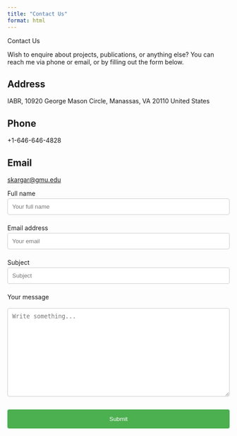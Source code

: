```yaml
---
title: "Contact Us"
format: html
---
```


Contact Us

Wish to enquire about projects, publications, or anything else? You can reach me via phone or email, or by filling out the form below.

<h2>Address</h2>

<p>IABR, 10920 George Mason Circle, Manassas, VA 20110 United States</p>

<h2>Phone</h2>

<p>+1-646-646-4828</p>

<h2>Email</h2>

<p><a href="mailto:skargar@gmu.edu">skargar@gmu.edu</a></p>

<form action="mailto:skargar@gmu.edu" method="POST" enctype="text/plain">

<label for="name">Full name</label> <input type="text" id="name" name="name" placeholder="Your full name" required>

<label for="email">Email address</label> <input type="email" id="email" name="email" placeholder="Your email" required>

<label for="subject">Subject</label> <input type="text" id="subject" name="subject" placeholder="Subject" required>

<label for="message">Your message</label>

<textarea id="message" name="message" placeholder="Write something..." style="height:200px" required></textarea>

<input type="submit" value="Submit">

</form>

<style>
  .contact-info, .contact-form {
    margin-bottom: 1em;
  }

  label {
    display: block;
    margin-top: 0.5em;
  }

  input[type=text], input[type=email], textarea {
    width: 100%;
    padding: 0.75em;
    margin-top: 0.25em;
    margin-bottom: 0.5em;
    border: 1px solid #ccc;
    border-radius: 4px;
    box-sizing: border-box;
  }

  input[type=submit] {
    width: 100%;
    background-color: #4CAF50;
    color: white;
    padding: 14px 20px;
    margin: 8px 0;
    border: none;
    border-radius: 4px;
    cursor: pointer;
  }

  input[type=submit]:hover {
    background-color: #45a049;
  }

  form {
    max-width: 600px;
  }
</style>

